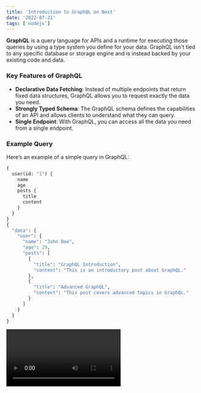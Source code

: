 ```yaml
---
title: 'Introduction to GraphQL on Next'
date: '2022-07-21'
tags: ['nodejs']
---
```


**GraphQL** is a query language for APIs and a runtime for executing those queries by using a type system you define for your data. GraphQL isn't tied to any specific database or storage engine and is instead backed by your existing code and data.

<CustomImage src='https://raw.githubusercontent.com/Chukwuemekamusic/blogPosts/master/images/program/strategy.jpg' alt='ChatGPT provides update'/>

### Key Features of GraphQL 

- **Declarative Data Fetching**: Instead of multiple endpoints that return fixed data structures, GraphQL allows you to request exactly the data you need.
- **Strongly Typed Schema**: The GraphQL schema defines the capabilities of an API and allows clients to understand what they can query.
- **Single Endpoint**: With GraphQL, you can access all the data you need from a single endpoint.

### Example Query

Here’s an example of a simple query in GraphQL:

```graphql
{
  user(id: "1") {
    name
    age
    posts {
      title
      content
    }
  }
}
{
  "data": {
    "user": {
      "name": "John Doe",
      "age": 29,
      "posts": [
        {
          "title": "GraphQL Introduction",
          "content": "This is an introductory post about GraphQL."
        },
        {
          "title": "Advanced GraphQL",
          "content": "This post covers advanced topics in GraphQL."
        }
      ]
    }
  }
}
```

<Video id='EGKUP5y_zq0' />

